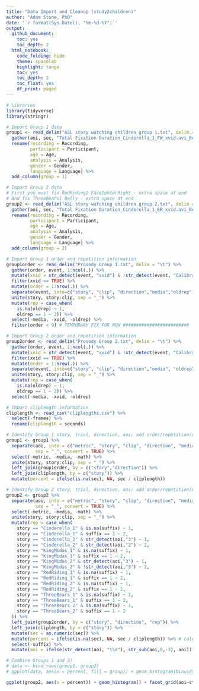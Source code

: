 ```yaml
---
title: "Data Import and Cleanup (study2children)"
author: "Adam Stone, PhD" 
date: '`r format(Sys.Date(), "%m-%d-%Y")`'
output:
  github_document:
    toc: yes
    toc_depth: 2
  html_notebook:
    code_folding: hide
    theme: spacelab
    highlight: tango
    toc: yes
    toc_depth: 2
    toc_float: yes
    df_print: paged
---
```


```r
# Libraries
library(tidyverse)
library(stringr)

# Import Group 1 data
group1 <- read_delim("ASL story watching children group 1.txt", delim = "\t", na = "-") %>%
  gather(aoi, sec, "Total Fixation Duration_Cinderella_1_FW_xvid.avi_Belly 2_Sum":"Total Fixation Duration_ThreeBears_2_ER_xvid.avi_RightSide 2_Sum") %>%
  rename(recording = Recording,
         participant = Participant,
         age = Age,
         analysis = Analysis,
         gender = Gender,
         language = Language) %>%
  add_column(group = 1)

# Import Group 2 data
# First you must fix RedRiding2 FaceCenterRight - extra space at end
# And fix ThreeBears1 Belly - extra space at end
group2 <- read_delim("ASL story watching children group 2.txt", delim = "\t", na = "-") %>%
  gather(aoi, sec, "Total Fixation Duration_Cinderella_1_ER_xvid.avi_Belly_Sum":"Total Fixation Duration_ThreeBears_2_FW_xvid.avi_RightSide_Sum_1") %>%
  rename(recording = Recording,
         participant = Participant,
         age = Age,
         analysis = Analysis,
         gender = Gender,
         language = Language) %>%
  add_column(group = 2)

# Import Group 1 order and repetition information
group1order <- read_delim("Prosody Group 1.txt", delim = "\t") %>%
  gather(order, event, 1:ncol(.)) %>%
  mutate(xvid = str_detect(event, "xvid") & !str_detect(event, "Calibration")) %>%
  filter(xvid == TRUE) %>%
  mutate(order = 1:nrow(.)) %>%
  separate(event, into=c("story", "clip", "direction","media","oldrep"), sep = "_") %>%
  unite(story, story:clip, sep = "_") %>%
  mutate(rep = case_when(
    is.na(oldrep) ~ 1,
    oldrep == 1 ~ 2)) %>%
  select(-media, -xvid, -oldrep) %>%
  filter(order < 9) # TEMPORARY FIX FOR NOW #########################

# Import Group 2 order and repetition information
group2order <- read_delim("Prosody Group 2.txt", delim = "\t") %>%
  gather(order, event, 1:ncol(.)) %>%
  mutate(xvid = str_detect(event, "xvid") & !str_detect(event, "Calibration")) %>%
  filter(xvid == TRUE) %>%
  mutate(order = 1:nrow(.)) %>%
  separate(event, into=c("story", "clip", "direction","media", "oldrep"), sep = "_") %>%
  unite(story, story:clip, sep = "_") %>%
  mutate(rep = case_when(
    is.na(oldrep) ~ 1,
    oldrep == 1 ~ 2)) %>%
  select(-media, -xvid, -oldrep)

# Import cliplength information
cliplength <- read_csv("cliplengths.csv") %>%
  select(-frames) %>%
  rename(cliplength = seconds)

# Identify Group 1 story, trial, direction, aoi; add order/repetition/cliplength/percent information
group1 <- group1 %>%
  separate(aoi, into = c("metric", "story", "clip", "direction", "media", "aoi", "math"), 
           sep = "_", convert = TRUE) %>%
  select(-metric, -media, -math) %>%
  unite(story, story:clip, sep = "_") %>%
  left_join(group1order, by = c("story","direction")) %>%
  left_join(cliplength, by = c("story")) %>%
  mutate(percent = ifelse(is.na(sec), NA, sec / cliplength))

# Identify Group 2 story, trial, direction, aoi; add order/repetition/cliplength/percent information
group2 <- group2 %>%
  separate(aoi, into = c("metric", "story", "clip", "direction", "media", "aoi", "math", "suffix"), 
           sep = "_", convert = TRUE) %>%
  select(-metric, -media, -math) %>%
  unite(story, story:clip, sep = "_") %>%
  mutate(rep = case_when(
    story == "Cinderella_1" & is.na(suffix) ~ 1,
    story == "Cinderella_1" & suffix == 1 ~ 2,    
    story == "Cinderella_2" & str_detect(aoi,"3") ~ 1,    
    story == "Cinderella_2" & str_detect(aoi,"2") ~ 2,
    story == "KingMidas_1" & is.na(suffix) ~ 1,
    story == "KingMidas_1" & suffix == 1 ~ 2,
    story == "KingMidas_2" & str_detect(aoi,"3") ~ 1,    
    story == "KingMidas_2" & !str_detect(aoi,"3") ~ 2,
    story == "RedRiding_1" & is.na(suffix) ~ 1,
    story == "RedRiding_1" & suffix == 1 ~ 2,
    story == "RedRiding_2" & is.na(suffix) ~ 1,
    story == "RedRiding_2" & suffix == 1 ~ 2,
    story == "ThreeBears_1" & is.na(suffix) ~ 1,
    story == "ThreeBears_1" & suffix == 1 ~ 2,
    story == "ThreeBears_2" & is.na(suffix) ~ 1,
    story == "ThreeBears_2" & suffix == 1 ~ 2
  )) %>%
  left_join(group2order, by = c("story", "direction", "rep")) %>%
  left_join(cliplength, by = c("story")) %>%
  mutate(sec = as.numeric(sec)) %>%
  mutate(percent = ifelse(is.na(sec), NA, sec / cliplength)) %>% # calculate percentages
  select(-suffix) %>%
  mutate(aoi = ifelse(str_detect(aoi, "\\d"), str_sub(aoi,0,-3), aoi)) # scrub numbers from AOIs

# Combine Groups 1 and 2! 
# data <- bind_rows(group1, group2)
# ggplot(data, aes(x = percent, fill = group)) + geom_histogram(binwidth = .05) + facet_wrap("group")
```

```r
ggplot(group2, aes(x = percent)) + geom_histogram() + facet_grid(aoi~story)
```


